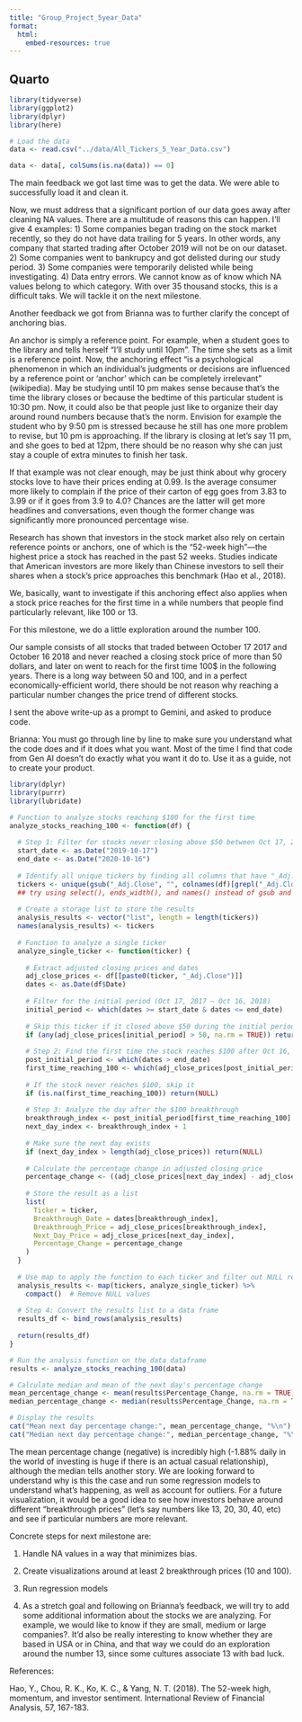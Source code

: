 ```yaml
---
title: "Group_Project_5year_Data"
format: 
  html:
    embed-resources: true
---
```


## Quarto

```r
library(tidyverse)
library(ggplot2)
library(dplyr)
library(here)
```

```r
# Load the data
data <- read.csv("../data/All_Tickers_5_Year_Data.csv")
```

```r
data <- data[, colSums(is.na(data)) == 0]
```

The main feedback we got last time was to get the data. We were able to successfully load it and clean it.

Now, we must address that a significant portion of our data goes away after cleaning NA values. There are a multitude of reasons this can happen. I'll give 4 examples: 1) Some companies began trading on the stock market recently, so they do not have data trailing for 5 years. In other words, any company that started trading after October 2019 will not be on our dataset. 2) Some companies went to bankrupcy and got delisted during our study period. 3) Some companies were temporarily delisted while being investigating. 4) Data entry errors. We cannot know as of know which NA values belong to which category. With over 35 thousand stocks, this is a difficult taks. We will tackle it on the next milestone.

Another feedback we got from Brianna was to further clarify the concept of anchoring bias.

An anchor is simply a reference point. For example, when a student goes to the library and tells herself "I'll study until 10pm". The time she sets as a limit is a reference point. Now, the anchoring effect "is a psychological phenomenon in which an individual's judgments or decisions are influenced by a reference point or 'anchor' which can be completely irrelevant" (wikipedia). May be studying until 10 pm makes sense because that's the time the library closes or because the bedtime of this particular student is 10:30 pm. Now, it could also be that people just like to organize their day around round numbers because that's the norm. Envision for example the student who by 9:50 pm is stressed because he still has one more problem to revise, but 10 pm is approaching. If the library is closing at let's say 11 pm, and she goes to bed at 12pm, there should be no reason why she can just stay a couple of extra minutes to finish her task.

If that example was not clear enough, may be just think about why grocery stocks love to have their prices ending at 0.99. Is the average consumer more likely to complain if the price of their carton of egg goes from 3.83 to 3.99 or if it goes from 3.9 to 4.0? Chances are the latter will get more headlines and conversations, even though the former change was significantly more pronounced percentage wise.

Research has shown that investors in the stock market also rely on certain reference points or anchors, one of which is the "52-week high"—the highest price a stock has reached in the past 52 weeks. Studies indicate that American investors are more likely than Chinese investors to sell their shares when a stock's price approaches this benchmark (Hao et al., 2018).

We, basically, want to investigate if this anchoring effect also applies when a stock price reaches for the first time in a while numbers that people find particularly relevant, like 100 or 13.

For this milestone, we do a little exploration around the number 100.

Our sample consists of all stocks that traded between October 17 2017 and October 16 2018 and never reached a closing stock price of more than 50 dollars, and later on went to reach for the first time 100\$ in the following years. There is a long way between 50 and 100, and in a perfect economically-efficient world, there should be not reason why reaching a particular number changes the price trend of different stocks.

I sent the above write-up as a prompt to Gemini, and asked to produce code.

Brianna: You must go through line by line to make sure you understand what the code does and if it does what you want. Most of the time I find that code from Gen AI doesn't do exactly what you want it do to. Use it as a guide, not to create your product. 

```r
library(dplyr)
library(purrr)
library(lubridate)

# Function to analyze stocks reaching $100 for the first time
analyze_stocks_reaching_100 <- function(df) {
  
  # Step 1: Filter for stocks never closing above $50 between Oct 17, 2019 and Oct 16, 2020
  start_date <- as.Date("2019-10-17")
  end_date <- as.Date("2020-10-16")
  
  # Identify all unique tickers by finding all columns that have "_Adj.Close" in their name
  tickers <- unique(gsub("_Adj.Close", "", colnames(df)[grepl("_Adj.Close", colnames(df))]))
  ## try using select(), ends_width(), and names() instead of gsub and grepl 
  
  # Create a storage list to store the results
  analysis_results <- vector("list", length = length(tickers))
  names(analysis_results) <- tickers
  
  # Function to analyze a single ticker
  analyze_single_ticker <- function(ticker) {
    
    # Extract adjusted closing prices and dates
    adj_close_prices <- df[[paste0(ticker, "_Adj.Close")]]
    dates <- as.Date(df$Date)
    
    # Filter for the initial period (Oct 17, 2017 – Oct 16, 2018)
    initial_period <- which(dates >= start_date & dates <= end_date)
    
    # Skip this ticker if it closed above $50 during the initial period
    if (any(adj_close_prices[initial_period] > 50, na.rm = TRUE)) return(NULL)
    
    # Step 2: Find the first time the stock reaches $100 after Oct 16, 2018
    post_initial_period <- which(dates > end_date)
    first_time_reaching_100 <- which(adj_close_prices[post_initial_period] >= 100)[1]
    
    # If the stock never reaches $100, skip it
    if (is.na(first_time_reaching_100)) return(NULL)
    
    # Step 3: Analyze the day after the $100 breakthrough
    breakthrough_index <- post_initial_period[first_time_reaching_100]
    next_day_index <- breakthrough_index + 1
    
    # Make sure the next day exists
    if (next_day_index > length(adj_close_prices)) return(NULL)
    
    # Calculate the percentage change in adjusted closing price
    percentage_change <- ((adj_close_prices[next_day_index] - adj_close_prices[breakthrough_index]) / adj_close_prices[breakthrough_index]) * 100
    
    # Store the result as a list
    list(
      Ticker = ticker,
      Breakthrough_Date = dates[breakthrough_index],
      Breakthrough_Price = adj_close_prices[breakthrough_index],
      Next_Day_Price = adj_close_prices[next_day_index],
      Percentage_Change = percentage_change
    )
  }
  
  # Use map to apply the function to each ticker and filter out NULL results
  analysis_results <- map(tickers, analyze_single_ticker) %>% 
    compact()  # Remove NULL values
  
  # Step 4: Convert the results list to a data frame
  results_df <- bind_rows(analysis_results)
  
  return(results_df)
}

# Run the analysis function on the data dataframe
results <- analyze_stocks_reaching_100(data)

# Calculate median and mean of the next day's percentage change
mean_percentage_change <- mean(results$Percentage_Change, na.rm = TRUE)
median_percentage_change <- median(results$Percentage_Change, na.rm = TRUE)

# Display the results
cat("Mean next day percentage change:", mean_percentage_change, "%\n")
cat("Median next day percentage change:", median_percentage_change, "%\n")


```

The mean percentage change (negative) is incredibly high (-1.88% daily in the world of investing is huge if there is an actual casual relationship), although the median tells another story. We are looking forward to understand why is this the case and run some regression models to understand what's happening, as well as account for outliers. For a future visualization, it would be a good idea to see how investors behave around different "breakthrough prices" (let's say numbers like 13, 20, 30, 40, etc) and see if particular numbers are more relevant.

Concrete steps for next milestone are:

1)  Handle NA values in a way that minimizes bias.

2)  Create visualizations around at least 2 breakthrough prices (10 and 100).

3)  Run regression models

4)  As a stretch goal and following on Brianna's feedback, we will try to add some additional information about the stocks we are analyzing. For example, we would like to know if they are small, medium or large companies?. It'd also be really interesting to know whether they are based in USA or in China, and that way we could do an exploration around the number 13, since some cultures associate 13 with bad luck.

References:

Hao, Y., Chou, R. K., Ko, K. C., & Yang, N. T. (2018). The 52-week high, momentum, and investor sentiment. International Review of Financial Analysis, 57, 167-183.
